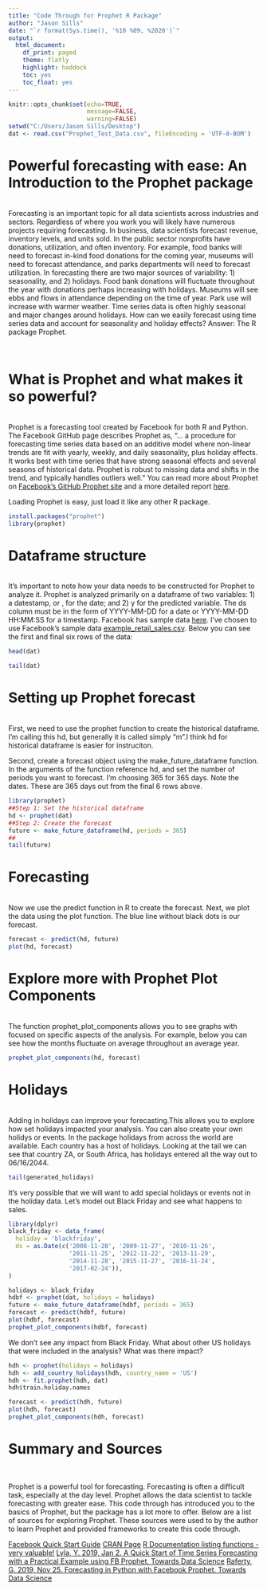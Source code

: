 ```yaml
---
title: "Code Through for Prophet R Package"
author: "Jason Sills"
date: "`r format(Sys.time(), '%10 %09, %2020')`"
output:
  html_document:
    df_print: paged
    theme: flatly
    highlight: haddock
    toc: yes
    toc_float: yes
---
```


```r
knitr::opts_chunk$set(echo=TRUE,
                      message=FALSE,
                      warning=FALSE)
setwd("C:/Users/Jason Sills/Desktop")
dat <- read.csv("Prophet_Test_Data.csv", fileEncoding = 'UTF-8-BOM')
```

# Powerful forecasting with ease: An Introduction to the Prophet package
<br>
Forecasting is an important topic for all data scientists across industries and sectors. Regardless of where you work you will likely have numerous projects requiring forecasting. In business, data scientists forecast revenue, inventory levels, and units sold. In the public sector nonprofits have donations, utilization, and often inventory. For example, food banks will need to forecast in-kind food donations for the coming year, museums will need to forecast attendance, and parks departments will need to forecast utilization. In forecasting there are two major sources of variability: 1) seasonality, and 2) holidays. Food bank donations will fluctuate throughout the year with donations perhaps increasing with holidays. Museums will see ebbs and flows in attendance depending on the time of year. Park use will increase with warmer weather. Time series data is often highly seasonal and major changes around holidays. How can we easily forecast using time series data and account for seasonality and holiday effects? Answer: The R package Prophet. 

<br>

# What is Prophet and what makes it so powerful? 
<br>
Prophet is a forecasting tool created by Facebook for both R and Python. The Facebook GitHub page describes Prophet as, "... a procedure for forecasting time series data based on an additive model where non-linear trends are fit with yearly, weekly, and daily seasonality, plus holiday effects. It works best with time series that have strong seasonal effects and several seasons of historical data. Prophet is robust to missing data and shifts in the trend, and typically handles outliers well." You can read more about Prophet on [Facebook's GitHub Prophet site](https://facebook.github.io/prophet/) and a more detailed report [here](https://peerj.com/preprints/3190/).

Loading Prophet is easy, just load it like any other R package. 
```r

install.packages("prophet")
library(prophet)
```


# Dataframe structure
<br>
It's important to note how your data needs to be constructed for Prophet to analyze it. Prophet is analyzed primarily on a dataframe of two variables: 1) a datestamp, or , for the date; and 2) y for the predicted variable. The ds column must be in the form of YYYY-MM-DD for a date or YYYY-MM-DD HH:MM:SS for a timestamp. Facebook has sample data [here](https://github.com/facebook/prophet/tree/master/examples). I've chosen to use Facebook's sample data [example_retail_sales.csv](https://github.com/facebook/prophet/blob/master/examples/example_retail_sales.csv). Below you can see the first and final six rows of the data:

```r

head(dat)

tail(dat)

```


# Setting up Prophet forecast
<br>
First, we need to use the prophet function to create the historical dataframe. I'm calling this hd, but generally it is called simply "m".I think hd for historical dataframe is easier for instruciton. 

Second, create a forecast object using the make_future_dataframe function. In the arguments of the function reference hd, and set the number of periods you want to forecast. I'm choosing 365 for 365 days. Note the dates. These are 365 days out from the final 6 rows above. 
```r
library(prophet)
##Step 1: Set the historical dataframe
hd <- prophet(dat)
##Step 2: Create the forecast
future <- make_future_dataframe(hd, periods = 365)
##
tail(future)
```

# Forecasting 
<br>
Now we use the predict function in R to create the forecast. Next, we plot the data using the plot function. The blue line without black dots is our forecast. 

```r
forecast <- predict(hd, future)
plot(hd, forecast)
```

# Explore more with Prophet Plot Components 
<br>
The function prophet_plot_components allows you to see graphs with focused on specific aspects of the analysis. For example, below you can see how the months fluctuate on average throughout an average year. 
```r
prophet_plot_components(hd, forecast)
```

# Holidays 
<br>
Adding in holidays can improve your forecasting.This allows you to explore how set holidays impacted your analysis. You can also create your own holidys or events. In the package holidays from across the world are available. Each country has a host of holidays. Looking at the tail we can see that country ZA, or South Africa, has holidays entered all the way out to 06/16/2044. 
```r
tail(generated_holidays)
```

It's very possible that we will want to add special holidays or events not in the holiday data. Let's model out Black Friday and see what happens to sales. 

```r
library(dplyr)
black_friday <- data_frame(
  holiday = 'blackfriday',
  ds = as.Date(c('2008-11-28', '2009-11-27', '2010-11-26',
                 '2011-11-25', '2012-11-22', '2013-11-29',
                 '2014-11-28', '2015-11-27', '2016-11-24',
                 '2017-02-24')),
)

holidays <- black_friday
hdbf <- prophet(dat, holidays = holidays)
future <- make_future_dataframe(hdbf, periods = 365)
forecast <- predict(hdbf, future)
plot(hdbf, forecast)
prophet_plot_components(hdbf, forecast)
```
We don't see any impact from Black Friday. What about other US holidays that were included in the analysis? What was there impact? 


```r
hdh <- prophet(holidays = holidays)
hdh <- add_country_holidays(hdh, country_name = 'US')
hdh <- fit.prophet(hdh, dat)
hdh$train.holiday.names
```

```r
forecast <- predict(hdh, future)
plot(hdh, forecast)
prophet_plot_components(hdh, forecast)
```


# Summary and Sources
<br>

Prophet is a powerful tool for forecasting. Forecasting is often a difficult task, especially at the day level. Prophet allows the data scientist to tackle forecasting with greater ease. This code through has introduced you to the basics of Prophet, but the package has a lot more to offer. Below are a list of sources for exploring Prophet. These sources were used to by the author to learn Prophet and provided frameworks to create this code through. 

[Facebook Quick Start Guide](https://facebook.github.io/prophet/docs/quick_start.html)
[CRAN Page](https://cran.r-project.org/web/packages/prophet/index.html)
[R Documentation listing functions - very valuable!](https://www.rdocumentation.org/packages/prophet/versions/0.6.1)
[Lyla, Y. 2019, Jan 2. A Quick Start of Time Series Forecasting with a Practical Example using FB Prophet. Towards Data Science](https://towardsdatascience.com/a-quick-start-of-time-series-forecasting-with-a-practical-example-using-fb-prophet-31c4447a2274)
[Raferty, G. 2019, Nov 25. Forecasting in Python with Facebook Prophet. Towards Data Science](https://towardsdatascience.com/forecasting-in-python-with-facebook-prophet-29810eb57e66)